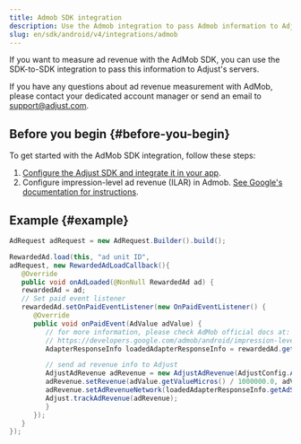 ```yaml
---
title: Admob SDK integration
description: Use the Admob integration to pass Admob information to Adjust's servers.
slug: en/sdk/android/v4/integrations/admob
---
```


<MinorVersion added="v4.28.0">

If you want to measure ad revenue with the AdMob SDK, you can use the SDK-to-SDK integration to pass this information to Adjust's servers.

</MinorVersion>

<Callout type="note">

If you have any questions about ad revenue measurement with AdMob, please contact your dedicated account manager or send an email to support@adjust.com.

</Callout>

## Before you begin {#before-you-begin}

To get started with the AdMob SDK integration, follow these steps:

1. [Configure the Adjust SDK and integrate it in your app](/en/sdk/android).
2. Configure impression-level ad revenue (ILAR) in Admob. [See Google's documentation for instructions](https://support.google.com/admob/answer/11322405).

## Example {#example}

<Tabs>
<Tab title="Java">

```java
AdRequest adRequest = new AdRequest.Builder().build();

RewardedAd.load(this, "ad unit ID",
adRequest, new RewardedAdLoadCallback(){
   @Override
   public void onAdLoaded(@NonNull RewardedAd ad) {
   rewardedAd = ad;
   // Set paid event listener
   rewardedAd.setOnPaidEventListener(new OnPaidEventListener() {
      @Override
      public void onPaidEvent(AdValue adValue) {
         // for more information, please check AdMob official docs at:
         // https://developers.google.com/admob/android/impression-level-ad-revenue
         AdapterResponseInfo loadedAdapterResponseInfo = rewardedAd.getResponseInfo().getLoadedAdapterResponseInfo();

         // send ad revenue info to Adjust
         AdjustAdRevenue adRevenue = new AdjustAdRevenue(AdjustConfig.AD_REVENUE_ADMOB);
         adRevenue.setRevenue(adValue.getValueMicros() / 1000000.0, adValue.getCurrencyCode());
         adRevenue.setAdRevenueNetwork(loadedAdapterResponseInfo.getAdSourceName());
         Adjust.trackAdRevenue(adRevenue);
         }
      });
   }
});
```

</Tab>
</Tabs>
